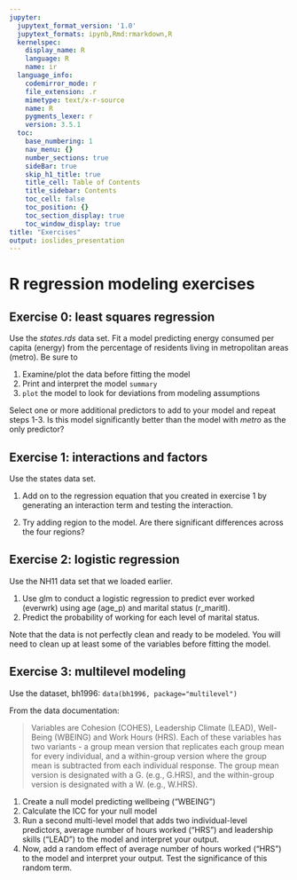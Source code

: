 ---
jupyter:
  jupytext_format_version: '1.0'
  jupytext_formats: ipynb,Rmd:rmarkdown,R
  kernelspec:
    display_name: R
    language: R
    name: ir
  language_info:
    codemirror_mode: r
    file_extension: .r
    mimetype: text/x-r-source
    name: R
    pygments_lexer: r
    version: 3.5.1
  toc:
    base_numbering: 1
    nav_menu: {}
    number_sections: true
    sideBar: true
    skip_h1_title: true
    title_cell: Table of Contents
    title_sidebar: Contents
    toc_cell: false
    toc_position: {}
    toc_section_display: true
    toc_window_display: true
title: "Exercises"
output: ioslides_presentation
---

R regression modeling exercises
============

Exercise 0: least squares regression
------------------------------------

Use the *states.rds* data set. Fit a model predicting 
energy consumed per capita (energy) from the percentage 
of residents living in metropolitan areas (metro). Be sure to

1.  Examine/plot the data before fitting the model
2.  Print and interpret the model `summary`
3.  `plot` the model to look for deviations from modeling assumptions

Select one or more additional predictors to add to your model 
and repeat steps 1-3. Is this model significantly better than 
the model with *metro* as the only predictor?


Exercise 1: interactions and factors
------------------------------------

Use the states data set.

1.  Add on to the regression equation that you created in exercise 1 
by generating an interaction term and testing the interaction.

2.  Try adding region to the model. Are there significant differences 
across the four regions?


Exercise 2: logistic regression
-------------------------------

Use the NH11 data set that we loaded earlier.

1.  Use glm to conduct a logistic regression to predict ever worked 
(everwrk) using age (age_p) and marital status (r_maritl).
2.  Predict the probability of working for each level of marital status.

Note that the data is not perfectly clean and ready to be modeled. 
You will need to clean up at least some of the variables before fitting 
the model.


Exercise 3: multilevel modeling {.smaller}
-------------------------------

Use the dataset, bh1996: `data(bh1996, package="multilevel")`

From the data documentation:

> Variables are Cohesion (COHES), Leadership Climate (LEAD), 
> Well-Being (WBEING) and Work Hours (HRS). Each of these variables 
> has two variants - a group mean version that replicates each group 
> mean for every individual, and a within-group version where the 
> group mean is subtracted from each individual response. The group 
> mean version is designated with a G. (e.g., G.HRS), and the 
> within-group version is designated with a W. (e.g., W.HRS).

1.  Create a null model predicting wellbeing ("WBEING")
2.  Calculate the ICC for your null model
3.  Run a second multi-level model that adds two individual-level 
    predictors, average number of hours worked ("HRS") and leadership 
    skills ("LEAD") to the model and interpret your output.
4.  Now, add a random effect of average number of hours worked ("HRS") 
    to the model and interpret your output. Test the significance 
    of this random term.


